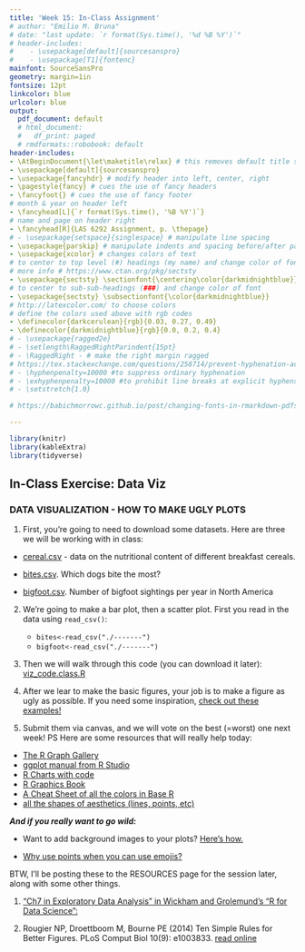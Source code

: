```yaml
---
title: 'Week 15: In-Class Assignment'
# author: "Emilio M. Bruna"
# date: "last update: `r format(Sys.time(), '%d %B %Y')`"
# header-includes:
#    - \usepackage[default]{sourcesanspro}
#    - \usepackage[T1]{fontenc}
mainfont: SourceSansPro
geometry: margin=1in
fontsize: 12pt
linkcolor: blue
urlcolor: blue
output:
  pdf_document: default
  # html_document:
  #   df_print: paged
  # rmdformats::robobook: default
header-includes:
- \AtBeginDocument{\let\maketitle\relax} # this removes default title section
- \usepackage[default]{sourcesanspro}
- \usepackage{fancyhdr} # modify header into left, center, right
- \pagestyle{fancy} # cues the use of fancy headers
- \fancyfoot{} # cues the use of fancy footer
# month & year on header left
- \fancyhead[L]{`r format(Sys.time(), '%B %Y')`} 
# name and page on header right
- \fancyhead[R]{LAS 6292 Assignment, p. \thepage} 
# - \usepackage{setspace}{singlespace} # manipulate line spacing 
- \usepackage{parskip} # manipulate indents and spacing before/after paragraphs 
- \usepackage{xcolor} # changes colors of text
# to center to top level (#) headings (my name) and change color of font
# more info # https://www.ctan.org/pkg/sectsty
- \usepackage{sectsty} \sectionfont{\centering\color{darkmidnightblue}}
# to center to sub-sub-headings (###) and change color of font
- \usepackage{sectsty} \subsectionfont{\color{darkmidnightblue}}
# http://latexcolor.com/ to choose colors
# define the colors used above with rgb codes
- \definecolor{darkcerulean}{rgb}{0.03, 0.27, 0.49}
- \definecolor{darkmidnightblue}{rgb}{0.0, 0.2, 0.4}
# - \usepackage{ragged2e}
# - \setlength\RaggedRightParindent{15pt}
# - \RaggedRight - # make the right margin ragged
# https://tex.stackexchange.com/questions/258714/prevent-hyphenation-across-lines-enforce-right-margin
# - \hyphenpenalty=10000 #to suppress ordinary hyphenation
# - \exhyphenpenalty=10000 #to prohibit line breaks at explicit hyphens.
# - \setstretch{1.0}

# https://babichmorrowc.github.io/post/changing-fonts-in-rmarkdown-pdfs/

---
```




```r
library(knitr)
library(kableExtra)
library(tidyverse)
```

## In-Class Exercise: Data Viz

### DATA VISUALIZATION - HOW TO MAKE UGLY PLOTS 

1) First, you're going to need to download some datasets. Here are three we will be working with in class: 

- [cereal.csv](https://raw.githubusercontent.com/BrunaLab/LAS6292_DataManagement/65fb8a791f18b7181fc6554f3bd7b206f5e71456/content/course-materials/class-sessions/15-dataviz/demo_datasets/cereal.csv) - data on the nutritional content of different breakfast cereals.

- [bites.csv](https://raw.githubusercontent.com/BrunaLab/LAS6292_DataManagement/65fb8a791f18b7181fc6554f3bd7b206f5e71456/content/course-materials/class-sessions/15-dataviz/demo_datasets/bites_summary.csv). Which dogs bite the most?

- [bigfoot.csv](https://raw.githubusercontent.com/BrunaLab/LAS6292_DataManagement/65fb8a791f18b7181fc6554f3bd7b206f5e71456/content/course-materials/class-sessions/15-dataviz/demo_datasets/annual_bigfoot.csv). Number of bigfoot sightings per year in North America


2) We're going to make a bar plot, then a scatter plot. First you read in the data using `read_csv()`:

      - `bites<-read_csv("./-------")`  
      - `bigfoot<-read_csv("./-------")`

3) Then we will walk through this code (you can download it later):   [viz_code.class.R](https://github.com/BrunaLab/LAS6292_DataManagement/blob/master/content/course-materials/class-sessions/15-dataviz/viz_code_class.R)


4) After we lear to make the basic figures, your job is to make a figure as ugly as possible. If you need some inspiration, [check out these examples!](https://twitter.com/drdrewsteen/status/1172547837046820864?s=12)

5) Submit them via canvas, and we will vote on the best (=worst) one next week!
PS Here are some resources that will really help today: 

- [The R Graph Gallery](https://r-graph-gallery.com/index.html)
- [ggplot manual from R Studio](https://ggplot2.tidyverse.org/index.html)
- [R Charts with code](https://r-charts.com/)
- [R Graphics Book](https://r-graphics.org/)
- [A Cheat Sheet of all the colors in Base R](http://www.stat.columbia.edu/~tzheng/files/Rcolor.pdf)
- [all the shapes of aesthetics (lines, points, etc)](https://ggplot2.tidyverse.org/articles/ggplot2-specs.html)

**_And if you really want to go wild: _**

- Want to add background images to your plots? [Here's how.](https://guangchuangyu.github.io/2018/04/setting-ggplot2-background-with-ggbackground/)

- [Why use points when you can use emojis?](https://www.emilhvitfeldt.com/post/2020-01-02-real-emojis-in-ggplot2/)


BTW, I'll be posting these to the RESOURCES page for the session later, along with some other things. 

1. [“Ch7 in Exploratory Data Analysis” in Wickham and Grolemund’s “R for Data Science”:](https://r4ds.had.co.nz/exploratory-data-analysis.html)  

2. Rougier NP, Droettboom M, Bourne PE (2014) Ten Simple Rules for Better Figures. PLoS Comput Biol 10(9): e1003833. [read online](https://journals.plos.org/ploscompbiol/article?id=10.1371/journal.pcbi.1003833)


